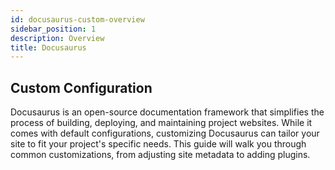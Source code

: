 ```yaml
---
id: docusaurus-custom-overview
sidebar_position: 1
description: Overview
title: Docusaurus
---
```


## Custom Configuration

Docusaurus is an open-source documentation framework that simplifies the process of building, deploying, and maintaining project websites. While it comes with default configurations, customizing Docusaurus can tailor your site to fit your project's specific needs. This guide will walk you through common customizations, from adjusting site metadata to adding plugins.
